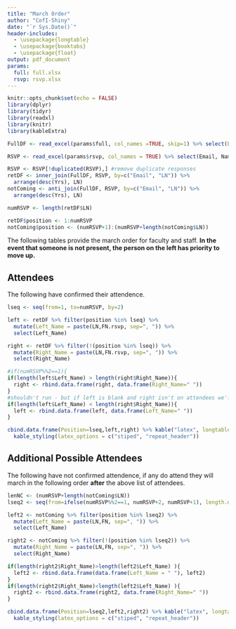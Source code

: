 ```yaml
---
title: "March Order"
author: "CofI-Shiny"
date: "`r Sys.Date()`"
header-includes:
  - \usepackage{longtable}
  - \usepackage{booktabs}
  - \usepackage{float}
output: pdf_document
params:
  full: full.xlsx
  rsvp: rsvp.xlsx
---
```


```r
knitr::opts_chunk$set(echo = FALSE)
library(dplyr)
library(tidyr)
library(readxl)
library(knitr)
library(kableExtra)

```

```r
FullDF <- read_excel(params$full, col_names =TRUE, skip=1) %>% select(Email = `email address`, LN=`Last Name`, FN=`First Name`, Yrs=`Decimal Years Since Hire Date`) 

RSVP <- read_excel(params$rsvp, col_names = TRUE) %>% select(Email, Name, Response=`Will you be participating in the Convocation ceremony?`) %>% filter(Response == "Yes") %>% separate(col=Name, into = c("FN.rsvp", "LN"), sep = "[:space:]", extra = 'merge') %>% mutate(Email = tolower(Email))

RSVP <- RSVP[!duplicated(RSVP),] #remove duplicate responses
retDF <- inner_join(FullDF, RSVP, by=c("Email", "LN")) %>% 
  arrange(desc(Yrs), LN) 
notComing <- anti_join(FullDF, RSVP, by=c("Email", "LN")) %>% 
  arrange(desc(Yrs), LN)

numRSVP <- length(retDF$LN)

retDF$position <- 1:numRSVP
notComing$position <- (numRSVP+1):(numRSVP+length(notComing$LN))

```

The following tables provide the march order for faculty and staff. **In the event that someone is not present, the person on the left has priority to move up.**

## Attendees
The following have confirmed their attendence.

```r
lseq <- seq(from=1, to=numRSVP, by=2)

left <- retDF %>% filter(position %in% lseq) %>% 
  mutate(Left_Name = paste(LN,FN.rsvp, sep=", ")) %>%
  select(Left_Name)

right <- retDF %>% filter(!(position %in% lseq)) %>%
  mutate(Right_Name = paste(LN,FN.rsvp, sep=", ")) %>%
  select(Right_Name)

#if(numRSVP%%2==1){
if(length(left$Left_Name) > length(right$Right_Name)){
  right <- rbind.data.frame(right, data.frame(Right_Name=" "))
}
#shouldn't run - but if left is blank and right isn't on attendees we'll know
if(length(left$Left_Name) < length(right$Right_Name)){
  left <- rbind.data.frame(left, data.frame(Left_Name=" "))
}

cbind.data.frame(Position=lseq,left,right) %>% kable("latex", longtable = TRUE, booktabs=TRUE, caption = "Confirmed Attendees") %>% 
  kable_styling(latex_options = c("stiped", "repeat_header"))
```

## Additional Possible Attendees
The following have not confirmed attendence, if any do attend they will march in the following order **after** the above list of attendees.

```r
lenNC <- (numRSVP+length(notComing$LN))
lseq2 <- seq(from=ifelse(numRSVP%%2==1, numRSVP+2, numRSVP+1), length.out = length(notComing$LN)/2, by=2)

left2 <- notComing %>% filter(position %in% lseq2) %>% 
  mutate(Left_Name = paste(LN,FN, sep=", ")) %>%
  select(Left_Name)

right2 <- notComing %>% filter(!(position %in% lseq2)) %>%
  mutate(Right_Name = paste(LN,FN, sep=", ")) %>%
  select(Right_Name)

if(length(right2$Right_Name)>length(left2$Left_Name) ){
  left2 <- rbind.data.frame(data.frame(Left_Name = " "), left2)
}
if(length(right2$Right_Name)<length(left2$Left_Name) ){
  right2 <- rbind.data.frame(right2, data.frame(Right_Name=" "))
}

cbind.data.frame(Position=lseq2,left2,right2) %>% kable("latex", longtable = TRUE, booktabs=TRUE, caption = "Possible Attendees") %>% 
  kable_styling(latex_options = c("stiped", "repeat_header"))
```